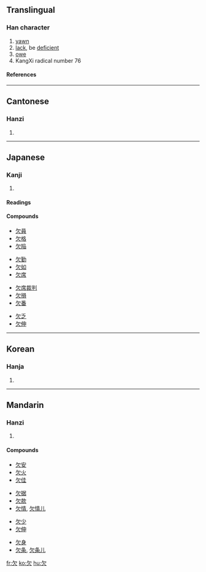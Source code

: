 {{see|缺}}
==Translingual==
{{Han stroke|[[Image:欠-order.gif]]}}
===Han character===
{{Han char|rn=76|rad=欠|as=00|sn=4|four=2780<sub>2</sub>|canj=弓人 (NO)}}
# [[yawn]]
# [[lack]], be [[deficient]]
# [[owe]]
# KangXi radical number 76
====References====
{{Han ref|kx=0565.010|dkj=15991|dj=0953.350|hdz=32133.010|uh=6B20|ud=27424|bh=A4ED|bd=42221}}

----
==Cantonese==
===Hanzi===
{{yue-hanzi|jyut=[[him3]]|y=[[him3]]}}
# {{defn|Cantonese}}

----
==Japanese==
===Kanji===
{{ja-kanji|grade=4|rs=欠00}}
# {{defn|Japanese}}
====Readings====
{{ja-readings|on=[[けつ]] (ketsu) [[けん]] (ken)
|kun=[[かける]] (kakeru), [[あくび]] (akubi)
}}

====Compounds====
{{top4}}
*[[欠員]]
*[[欠格]]
*[[欠陥]]
{{mid4}}
*[[欠勤]]
*[[欠如]]
*[[欠席]]
{{mid4}}
*[[欠席裁判]]
*[[欠損]]
*[[欠番]]
{{mid4}}
*[[欠乏]]
*[[欠伸]]
{{bottom}}

----
==Korean==
===Hanja===
{{ko-hanja|hangeul=[[흠]], [[감]]|eumhun=|rv=heum, gam|mr=hŭm, kam|y=hum, kam}}
# {{defn|Korean}}

----
==Mandarin==
===Hanzi===
{{cmn-hanzi|pin=[[qiàn]] (qian4), [[quē]] (que1)|wg=ch'ien<sup>4</sup>}}
# {{defn|Mandarin}}

====Compounds====
{{top4}}
*[[欠安]]
*[[欠火]]
*[[欠佳]]
{{mid4}}
*[[欠据]]
*[[欠款]]
*[[欠情]], [[欠情儿]]
{{mid4}}
*[[欠少]]
*[[欠伸]]
{{mid4}}
*[[欠身]]
*[[欠条]], [[欠条儿]]
{{bottom}}

[[fr:欠]]
[[ko:欠]]
[[hu:欠]]